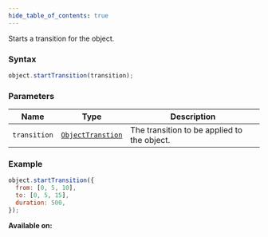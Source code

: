 ```yaml
---
hide_table_of_contents: true
---
```



Starts a transition for the object.

### Syntax

```js
object.startTransition(transition);
```

### Parameters

| Name         | Type                                              | Description                                 |
| ------------ | ------------------------------------------------- | ------------------------------------------- |
| `transition` | [`ObjectTranstion`](/sdk/types/ObjectTranstion) | The transition to be applied to the object. |

### Example

```js
object.startTransition({
  from: [0, 5, 10],
  to: [0, 5, 15],
  duration: 500,
});
```

**Available on:** <ClientTag /> <ServerTag />
